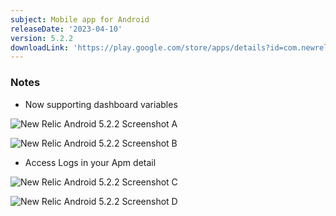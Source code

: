 ```yaml
---
subject: Mobile app for Android
releaseDate: '2023-04-10'
version: 5.2.2
downloadLink: 'https://play.google.com/store/apps/details?id=com.newrelic.rpm'
---
```






### Notes

* Now supporting dashboard variables
 
<img
  title="New Relic Android 5.2.2 Screenshot A"
  alt="New Relic Android 5.2.2 Screenshot A"
  src={nrAndroid5220a}
/>

<img
  title="New Relic Android 5.2.2 Screenshot B"
  alt="New Relic Android 5.2.2 Screenshot B"
  src={nrAndroid5220b}
/>

* Access Logs in your Apm detail
  
 <img
  title="New Relic Android 5.2.2 Screenshot C"
  alt="New Relic Android 5.2.2 Screenshot C"
  src={nrAndroid5220c}
/>

<img
  title="New Relic Android 5.2.2 Screenshot D"
  alt="New Relic Android 5.2.2 Screenshot D"
  src={nrAndroid5220d}
/>
